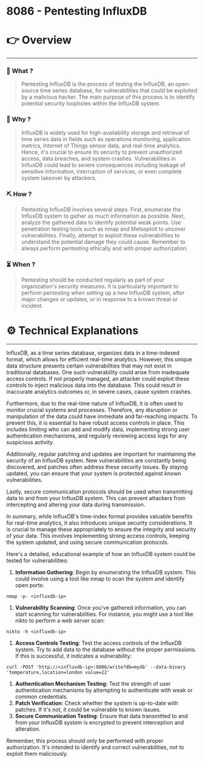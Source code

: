 # 8086 - Pentesting InfluxDB


# 👉 Overview

---

### 👀 What ?

> Pentesting InfluxDB is the process of testing the InfluxDB, an open-source time series database, for vulnerabilities that could be exploited by a malicious hacker. The main purpose of this process is to identify potential security loopholes within the InfluxDB system.
> 

### 🧐 Why ?

> InfluxDB is widely used for high-availability storage and retrieval of time series data in fields such as operations monitoring, application metrics, Internet of Things sensor data, and real-time analytics. Hence, it's crucial to ensure its security to prevent unauthorized access, data breaches, and system crashes. Vulnerabilities in InfluxDB could lead to severe consequences including leakage of sensitive information, interruption of services, or even complete system takeover by attackers.
> 

### ⛏️ How ?

> Pentesting InfluxDB involves several steps. First, enumerate the InfluxDB system to gather as much information as possible. Next, analyze the gathered data to identify potential weak points. Use penetration testing tools such as nmap and Metasploit to uncover vulnerabilities. Finally, attempt to exploit these vulnerabilities to understand the potential damage they could cause. Remember to always perform pentesting ethically and with proper authorization.
> 

### ⏳ When ?

> Pentesting should be conducted regularly as part of your organization's security measures. It is particularly important to perform pentesting when setting up a new InfluxDB system, after major changes or updates, or in response to a known threat or incident.
> 

# ⚙️ Technical Explanations

---

InfluxDB, as a time series database, organizes data in a time-indexed format, which allows for efficient real-time analytics. However, this unique data structure presents certain vulnerabilities that may not exist in traditional databases. One such vulnerability could arise from inadequate access controls. If not properly managed, an attacker could exploit these controls to inject malicious data into the database. This could result in inaccurate analytics outcomes or, in severe cases, cause system crashes.

Furthermore, due to the real-time nature of InfluxDB, it is often used to monitor crucial systems and processes. Therefore, any disruption or manipulation of the data could have immediate and far-reaching impacts. To prevent this, it is essential to have robust access controls in place. This includes limiting who can add and modify data, implementing strong user authentication mechanisms, and regularly reviewing access logs for any suspicious activity.

Additionally, regular patching and updates are important for maintaining the security of an InfluxDB system. New vulnerabilities are constantly being discovered, and patches often address these security issues. By staying updated, you can ensure that your system is protected against known vulnerabilities.

Lastly, secure communication protocols should be used when transmitting data to and from your InfluxDB system. This can prevent attackers from intercepting and altering your data during transmission.

In summary, while InfluxDB's time-index format provides valuable benefits for real-time analytics, it also introduces unique security considerations. It is crucial to manage these appropriately to ensure the integrity and security of your data. This involves implementing strong access controls, keeping the system updated, and using secure communication protocols.

Here's a detailed, educational example of how an InfluxDB system could be tested for vulnerabilities:

1. **Information Gathering**: Begin by enumerating the InfluxDB system. This could involve using a tool like nmap to scan the system and identify open ports:

```
nmap -p- <influxdb-ip>

```

1. **Vulnerability Scanning**: Once you've gathered information, you can start scanning for vulnerabilities. For instance, you might use a tool like nikto to perform a web server scan:

```
nikto -h <influxdb-ip>

```

1. **Access Controls Testing**: Test the access controls of the InfluxDB system. Try to add data to the database without the proper permissions. If this is successful, it indicates a vulnerability:

```
curl -POST 'http://<influxdb-ip>:8086/write?db=mydb' --data-binary 'temperature,location=london value=22'

```

1. **Authentication Mechanism Testing**: Test the strength of user authentication mechanisms by attempting to authenticate with weak or common credentials.
2. **Patch Verification**: Check whether the system is up-to-date with patches. If it's not, it could be vulnerable to known issues.
3. **Secure Communication Testing**: Ensure that data transmitted to and from your InfluxDB system is encrypted to prevent interception and alteration.

Remember, this process should only be performed with proper authorization. It's intended to identify and correct vulnerabilities, not to exploit them maliciously.
